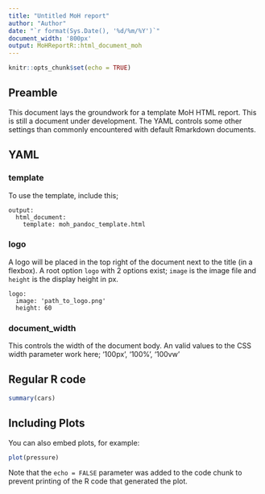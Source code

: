 ```yaml
---
title: "Untitled MoH report"
author: "Author"
date: "`r format(Sys.Date(), '%d/%m/%Y')`"
document_width: '800px'
output: MoHReportR::html_document_moh
---
```



```r
knitr::opts_chunk$set(echo = TRUE)
```

## Preamble

This document lays the groundwork for a template MoH HTML report. This is still
a document under development. The YAML controls some other settings than commonly
encountered with default Rmarkdown documents.  

## YAML

### template

To use the template, include this;

```
output:
  html_document:
    template: moh_pandoc_template.html
```

### logo

A logo will be placed in the top right of the document next to the title (in a
flexbox). A root option `logo` with 2 options exist; `image` is the image file and
`height` is the display height in px.

```
logo: 
  image: 'path_to_logo.png'
  height: 60
```

### document_width

This controls the width of the document body. An valid values to the CSS width
parameter work here; '100px', '100%', '100vw'

## Regular R code

```r
summary(cars)
```

## Including Plots

You can also embed plots, for example:

```r
plot(pressure)
```

Note that the `echo = FALSE` parameter was added to the code chunk to prevent printing of the R code that generated the plot.
